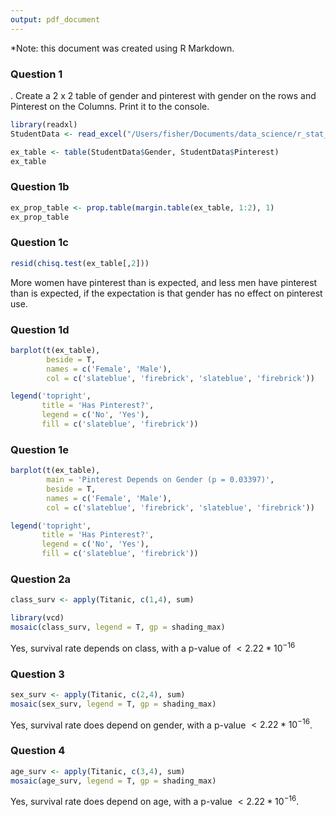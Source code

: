 ```yaml
---
output: pdf_document
---
```


\begin{center}

R Homework 11

Fisher Ankney 

November 27th, 2018 

Statistics 5193 

\end{center}

\hfill

*Note: this document was created using R Markdown.

\hfill

### Question 1 


. Create a 2 x 2 table of gender and pinterest with gender on the rows and Pinterest on
the Columns. Print it to the console.


```r
library(readxl)
StudentData <- read_excel("/Users/fisher/Documents/data_science/r_stat_5193/data/StudentData.xlsx")
```

```r
ex_table <- table(StudentData$Gender, StudentData$Pinterest)
ex_table
```

\hfill

### Question 1b

```r
ex_prop_table <- prop.table(margin.table(ex_table, 1:2), 1)
ex_prop_table
```

\pagebreak


### Question 1c

```r
resid(chisq.test(ex_table[,2]))
```

More women have pinterest than is expected, and less men have pinterest than is expected, if the expectation is that gender has no effect on pinterest use. 

\hfill

### Question 1d

```r
barplot(t(ex_table),
        beside = T, 
        names = c('Female', 'Male'),
        col = c('slateblue', 'firebrick', 'slateblue', 'firebrick'))

legend('topright',
       title = 'Has Pinterest?',
       legend = c('No', 'Yes'),
       fill = c('slateblue', 'firebrick'))

```


\pagebreak


### Question 1e


```r
barplot(t(ex_table),
        main = 'Pinterest Depends on Gender (p = 0.03397)',
        beside = T, 
        names = c('Female', 'Male'),
        col = c('slateblue', 'firebrick', 'slateblue', 'firebrick'))

legend('topright',
       title = 'Has Pinterest?',
       legend = c('No', 'Yes'),
       fill = c('slateblue', 'firebrick'))
```

\pagebreak


### Question 2a
```r
class_surv <- apply(Titanic, c(1,4), sum)

library(vcd)
mosaic(class_surv, legend = T, gp = shading_max)
```

\hfill

Yes, survival rate depends on class, with a p-value of $< 2.22*10 ^{-16}$

\pagebreak

### Question 3 
```r
sex_surv <- apply(Titanic, c(2,4), sum)
mosaic(sex_surv, legend = T, gp = shading_max)
```

Yes, survival rate does depend on gender, with a p-value $< 2.22 * 10^{-16}$.


\pagebreak

### Question 4
```r
age_surv <- apply(Titanic, c(3,4), sum)
mosaic(age_surv, legend = T, gp = shading_max)
```

Yes, survival rate does depend on age, with a p-value $< 2.22 * 10^{-16}$.
